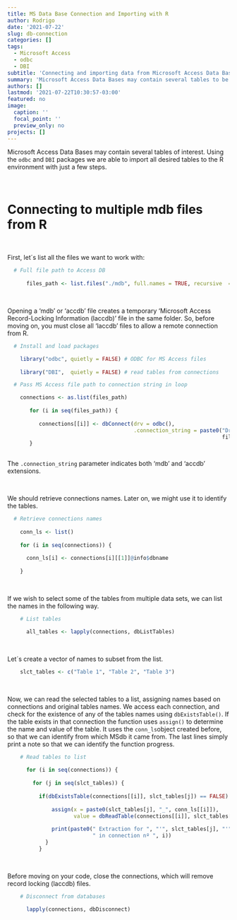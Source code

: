 ```yaml
---
title: MS Data Base Connection and Importing with R
author: Rodrigo
date: '2021-07-22'
slug: db-connection
categories: []
tags: 
  - Microsoft Access
  - odbc
  - DBI
subtitle: 'Connecting and importing data from Microsoft Access Data Bases with R'
summary: 'Microsoft Access Data Bases may contain several tables to be extracted. Using the odbc and DBI packages we are able to import all desired tables to the R environment with just a few steps.'
authors: []
lastmod: '2021-07-22T10:30:57-03:00'
featured: no
image:
  caption: ''
  focal_point: ''
  preview_only: no
projects: []
---
```


Microsoft Access Data Bases may contain several tables of interest. Using the `odbc` and `DBI` packages we are able to import all desired tables to the R environment with just a few steps.

<br>

# Connecting to multiple mdb files from R

<br>

First, let´s list all the files we want to work with:

```r

  # Full file path to Access DB
    
      files_path <- list.files("./mdb", full.names = TRUE, recursive  = TRUE)

```

<br>

Opening a 'mdb' or 'accdb' file creates a temporary 'Microsoft Access Record-Locking Information (laccdb)' file in the same folder. So, before moving on, you must close all 'laccdb' files to allow a remote connection from R.

```r
  
  # Install and load packages 

    library("odbc", quietly = FALSE) # ODBC for MS Access files
                                  
    library("DBI",  quietly = FALSE) # read tables from connections

  # Pass MS Access file path to connection string in loop

    connections <- as.list(files_path)
      
       for (i in seq(files_path)) {
          
          connections[[i]] <- dbConnect(drv = odbc(),
                                        .connection_string = paste0("Driver={Microsoft Access Driver (*.mdb, *.accdb)};DBQ=",
                                                                    files_path[i], ";"))
       }
      
```

The `.connection_string` parameter indicates both 'mdb' and 'accdb' extensions. 

<br>

We should retrieve connections names. Later on, we might use it to identify the tables.   

```r

  # Retrieve connections names
    
    conn_ls <- list()
    
    for (i in seq(connections)) {
      
      conn_ls[i] <- connections[i][[1]]@info$dbname
      
    }

```

<br>

If we wish to select some of the tables from multiple data sets, we can list the names in the following way.

```r

    # List tables

      all_tables <- lapply(connections, dbListTables)

```

<br>

Let´s create a vector of names to subset from the list.

```r

    slct_tables <- c("Table 1", "Table 2", "Table 3")

```

<br>

Now, we can read the selected tables to a list, assigning names based on connections and original tables names. We access each connection, and check for the existence of any of the tables names using `dbExistsTable()`. If the table exists in that connection the function uses `assign()` to determine the name and value of the table. It uses the `conn_ls`object created before, so that we can identify from which MSdb it came from. The last lines simply print a note so that we can identify the function progress. 

```r

    # Read tables to list
        
      for (i in seq(connections)) {
            
        for (j in seq(slct_tables)) {
          
          if(dbExistsTable(connections[[i]], slct_tables[j]) == FALSE) next
              
              assign(x = paste0(slct_tables[j], "_", conn_ls[[i]]),
                     value = dbReadTable(connections[[i]], slct_tables[j]))
              
              print(paste0(" Extraction for ", "'", slct_tables[j], "'", " table",
                           " in connection nº ", i))
            }
          }
```

<br>

Before moving on your code, close the connections, which will remove record locking (laccdb) files. 

```r

    # Disconnect from databases

      lapply(connections, dbDisconnect)
    
```

